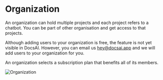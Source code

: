 # Organization

An organization can hold multiple projects and each project refers to a chatbot. You can be part of
other organisation and get access to that projects.

Although adding users to your organization is free, the feature is not yet visible in DocsAI. However, you can email us hey@docsai.app and we will add users to your organization for you.

An organization selects a subscription plan that benefits all of its members.

![Organization](/docs/org.jpeg)
